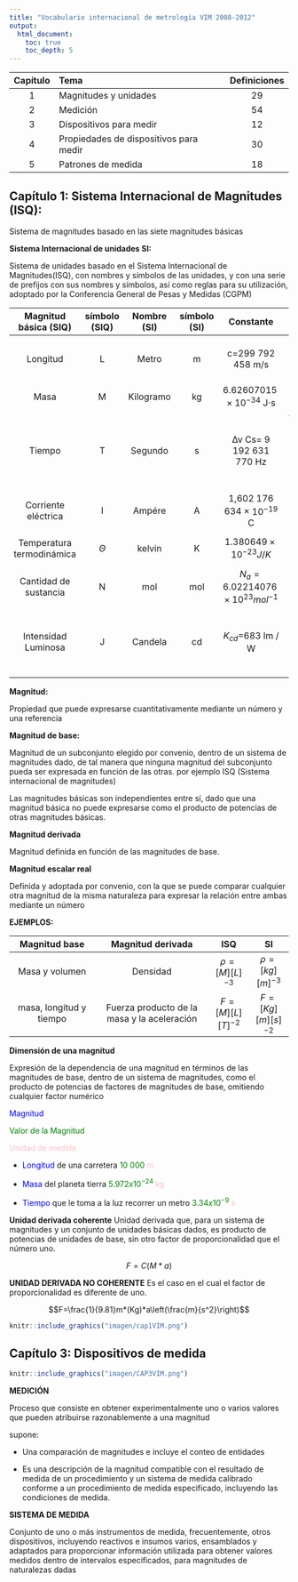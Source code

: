 ```yaml
---
title: "Vocabulario internacional de metrología VIM 2008-2012"
output:
  html_document:
    toc: true
    toc_depth: 5
---
```




|Capítulo|Tema|Definiciones|
|:------:|:-----------------------------|:-:|
|1|Magnitudes y unidades                 |29|
|2|Medición                              |54|
|3|Dispositivos para medir               |12|
|4|Propiedades de dispositivos para medir|30|
|5|Patrones de medida                    |18|

## Capítulo 1: Sistema Internacional de Magnitudes (ISQ):

Sistema de magnitudes basado en las siete magnitudes básicas


**Sistema Internacional de unidades SI:**


Sistema de unidades basado en el Sistema Internacional de Magnitudes(ISQ), con nombres y símbolos de las unidades, y con una serie de prefijos con sus nombres y símbolos, así como reglas para su utilización, adoptado por la Conferencia General de Pesas y Medidas (CGPM)


|Magnitud básica (SIQ)|símbolo (SIQ)|Nombre (SI)|símbolo (SI)|Constante|Reseña|
|:-------:|:---------:|:---------:|:-------:|:-------:|:-------------------------:|
|Longitud |L|Metro      |m     |c=299 792 458 m/s   |velocidad de la luz en el vacio|
|Masa     |M|Kilogramo  |kg    |$6.626 070 15 × 10^{−34}$  J⋅s| Constante de Planck|
|Tiempo   |T|Segundo    |s     |Δν Cs= 9 192 631 770  Hz|frecuencia de transición hiperfina del átomo del celsio Cs|
|Corriente eléctrica|I|Ampére|A|1,602 176 634 × $10^{−19}$   C|carga elemental|
|Temperatura termodinámica|$\Theta$|kelvin|K|$1.380649×10^{−23} J/K$|Constante de Boltzmann|
|Cantidad de sustancia|N|mol    |mol |$N_a=6.022 140 76 × 10^23  mol^{−1}$|Constante de Avogadro|
|Intensidad Luminosa|J  |Candela| cd |$K_{cd}$=683 lm / W |Eficacia luminosa de Radiación de 540 THz|


**Magnitud:** 

Propiedad que puede expresarse cuantitativamente mediante un número y una referencia

**Magnitud de base:**

Magnitud de un subconjunto elegido por convenio, dentro de un sistema de magnitudes dado, de tal manera que ninguna magnitud del subconjunto pueda ser expresada en función de las otras. por ejemplo ISQ (Sistema internacional de magnitudes)

Las magnitudes básicas son independientes entre sí, dado que una magnitud básica
no puede expresarse como el producto de potencias de otras magnitudes básicas.


**Magnitud derivada**

Magnitud definida en función de las magnitudes de base.


**Magnitud escalar real**

Definida y adoptada por convenio, con la que se puede comparar cualquier otra magnitud de la misma naturaleza para expresar la relación entre ambas mediante un número 






**EJEMPLOS:** 


|Magnitud base|Magnitud derivada|ISQ   |SI|
|:-----------:|:---------------:|:----:|:----:|
|Masa y volumen|Densidad|$\rho=[M][L]^{-3}$|$\rho=[kg][m]^{-3}$|
|masa, longitud y tiempo|Fuerza producto de la masa y la aceleración |$F=[M][L][T]^{-2}$|$F=[Kg][m][s]^{-2}$|




**Dimensión de una magnitud**

Expresión de la dependencia de una magnitud en términos de las magnitudes de base, dentro de un sistema de magnitudes, como el producto de potencias de factores de magnitudes de base, omitiendo cualquier factor numérico

<font color="blue">Magnitud</font>  

<font color="green">Valor de la Magnitud</font> 

<font color="pink">Unidad de medida</font>

- <font color="blue">Longitud</font> de una carretera <font color="green">10 000 </font> <font color="pink">m</font>

- <font color="blue">Masa</font> del planeta tierra <font color="green">$5.972x10^{-24}$ </font> <font color="pink">kg</font>

- <font color="blue">Tiempo</font> que le toma a la luz recorrer un metro <font color="green">$3.34x10^{-9}$ </font> <font color="pink">s</font>

**Unidad derivada coherente**
Unidad derivada que, para un sistema de magnitudes y un conjunto de unidades básicas dados, es producto de potencias de unidades de base, sin otro factor de proporcionalidad que el número uno.


$$F=C(M*a)$$

**UNIDAD DERIVADA NO COHERENTE**
Es el caso en el cual el factor de proporcionalidad es diferente de uno.



$$F=\frac{1}{9.81}m*(Kg)*a\left(\frac{m}{s^2}\right)$$

```r
knitr::include_graphics("imagen/cap1VIM.png")
```

## Capítulo 3: Dispositivos de medida


```r
knitr::include_graphics("imagen/CAP3VIM.png")
```

**MEDICIÓN**

Proceso que consiste en obtener experimentalmente uno o varios valores que pueden atribuirse razonablemente a una magnitud

supone:

- Una comparación de magnitudes e incluye el conteo de entidades

- Es una descripción de la magnitud compatible con el resultado de medida de un procedimiento y un sistema de medida calibrado conforme a un procedimiento de medida especificado, incluyendo las condiciones de medida.



**SISTEMA DE MEDIDA**

Conjunto de uno o más instrumentos de medida, frecuentemente, otros dispositivos, incluyendo reactivos e insumos varios, ensamblados y adaptados para proporcionar información utilizada para obtener valores medidos dentro de intervalos especificados, para magnitudes de naturalezas dadas





